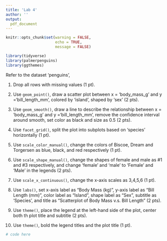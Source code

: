 ```yaml
---
title: 'Lab 4'
author: ''
output:
  pdf_document
---
```



```r
knitr::opts_chunk$set(warning = FALSE, 
                      echo = TRUE, 
                      message = FALSE)
```


```r
library(tidyverse)
library(palmerpenguins)
library(ggthemes) 
```


 

Refer to the dataset 'penguins',

(1) Drop all rows with missing values (1 pt).

(2) Use `geom_point()`, draw a scatter plot between x = 'body_mass_g' and y ='bill_length_mm', colored by 'island', shaped by 'sex' (2 pts).

(3) Use `geom_smooth()`, draw a line to describe the relationship between x = 'body_mass_g' and y ='bill_length_mm', remove the confidence interval around smooth, set color as black and size as 0.5 (2 pts).

(4) Use `facet_grid()`,  split the plot into subplots based on 'species' horizontally (1 pt).
 
(5) Use `scale_color_manual()`, change the colors of Biscoe, Dream and Torgersen  as blue, black, and red respectively (1 pt).

(6) Use `scale_shape_manual()`, change the shapes of female and male as #1 and #3 respectively, and change 'female' and 'male' to 'Female' and 'Male' in the legends (2 pts).

(7) Use `scale_x_continuous()`, change the x-axis scales as 3,4,5,6 (1 pt).

(8) Use `labs()`, set x-axis label as "Body Mass (kg)", y-axis label as "Bill Length (mm)", color label as "Island", shape label as "Sex", subtitle as 'Species', and title as "Scatterplot of Body Mass v.s. Bill Length" (2 pts).

(9) Use `theme()`, place the legend at the left-hand side of the plot, center both th plot title and subtitle (2 pts).

(10) Use `theme()`, bold the legend titles and the plot title (1 pt).

```r
# code here 
```

